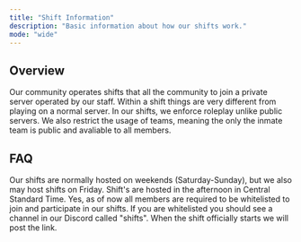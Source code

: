 ```yaml
---
title: "Shift Information"
description: "Basic information about how our shifts work."
mode: "wide"
---
```


## Overview

Our community operates shifts that all the community to join a private server operated by our staff. Within a shift things are very different from playing on a normal server. In our shifts, we enforce roleplay unlike public servers. We also restrict the usage of teams, meaning the only the inmate team is public and avaliable to all members.

## FAQ

<Card title="When are shifts hosted?" icon="clock">
  Our shifts are normally hosted on weekends (Saturday-Sunday), but we also may host shifts on Friday. Shift's are hosted in the afternoon in Central Standard Time.
</Card>

<Card title="Do I need to be whitelisted?" icon="list">
  Yes, as of now all members are required to be whitelisted to join and participate in our shifts.
</Card>

<Card title="Where can I join the shift?" icon="link">
  If you are whitelisted you should see a channel in our Discord called "shifts". When the shift officially starts we will post the link.
</Card>